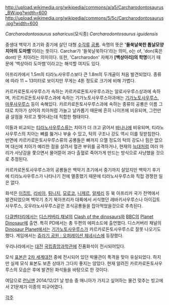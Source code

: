 http://upload.wikimedia.org/wikipedia/commons/a/a5/Carcharodontosaurus_BW.jpg?width=600
http://upload.wikimedia.org/wikipedia/commons/5/5c/Carcharodontosaurus.jpg?width=600

''Carcharodontosaurus saharicus''(모식종)
''Carcharodontosaurus iguidensis''

중생대 백악기 초기와 중기에 살던 대형 [[수각류]] [[공룡]]. 속명의 뜻은 ''''들쑥날쑥한 톱날모양 치아의 도마뱀''''이라는 뜻이다. Carchar가 '들쑥날쑥하다'라는 의미, o는 of, 'don(혹은 dont)'은 치아라는 의미이다. 또한, 'Carcharodon' 자체가 '''[백상아리]의 학명'''이기 때문에 '백상아리 도마뱀'이라고는 해석할 여지도 있다.

아프리카에서 1.5m의 티라노사우루스보다 큰 1.8m의 두개골이 처음 발견되었다. 종류에 따라 11 ~ 13미터로 보이지만 무게는 4톤 정도로 크기에 비해 가볍다.

카르카로돈토사우루스가 속하는 카르카로돈토사우루스과는 알로사우루스상과에 속하며, 카르카로돈토사우루스과에 속하는 기가노토사우루스아과에는 [[기가노토사우루스]], [[마푸사우루스]] 등이 속해있다. 카르카로돈토사우루스과에 속하는 종류의 공룡은 이름 그대로 치아가 상어의 치아처럼 가늘고 날카롭기 때문에 흔히 나이프에 비유되며, 그런만큼 살점을 자르고 찢어내는데 적합한 형태이다. 

이들과 비교되는 [[티라노사우루스]]류는 치아가 더 크고 굵어서 [[바나나]]에 비유되며, 티라노사우루스의 치아는 뼈를 뚫거나 부술 수 있고, 턱의 구조나 강도 역시 이를 뒷받침한다. 반면에 카르카로돈토사우루스류의 공룡들은 뼈까지 으깰 정도의 턱의 강도나 힘은 없으며 대신에 치아가 예리한 점을 살려서 혈관 부위를 공격하거나, 현재의 [[늑대]]처럼 여러 마리가 사냥감을 쫓으면서 물어뜯어 과다 출혈로 죽어가게 만드는 방식으로 사냥했을 것으로 추정된다.

카르카로돈토사우루스과의 공룡들은 백악기 초기에서 중기까지 살았지만 백악기 후기에 티라노사우루스가 나타나기 전에 멸종했기 때문에 티라노사우루스와 직접 경쟁한 일은 없다.  

화석은 [[이집트]], [[리비아]], [[튀니지]], [[모로코]], [[니제르]], [[알제리]] 등 북 아프리카 국가 전역에서 발견되었으며 백악기 초기 북아프리카 대륙에서 서식했던 레바키사우루스나 아이깁토사우루스, 오우라노사우루스같은 초식공룡들을 잡아먹었을것으로 추측된다.

[[다큐멘터리]]에서는 [[디스커버리 채널]]의 [[Clash of the dinosaurs]]와 [[BBC]]의 [[Planet Dinosaur]]에 출연. 특히 PD에서는 총 두편의 에피소드에 출연했다. 디스커버리 채널의 [[Dinosaur Planet]]에서는 [[기가노토사우루스]]가 카르카로돈토사우루스로 잘못 나오기도 했다. 게임에서는 [[쥬라기 공원 : 오퍼레이션 제네시스]]에 등장했다.

우리나라에서는 [[대전]] [[국립중앙과학관]]에 진품화석이 전시되어있다.

모식 [[표본]]은 [[2차 세계대전]] 중에 전시되어 있던 박물관이 폭격을 맞아 유실되었다. 하지만 실제 모식 표본도 보존 상태가 그다지 좋지는 않았다. 현재 알려진 카르카로돈토사우루스의 모습은 후에 발견된 화석들을 바탕으로 한 것이다.

여담으로 [[런닝맨]] 2014/12/21 날 방송 중 매니아가 가지고 싶어하는 물건 맞추는 빙고에서 21문제가 이종의 피규어였다.

[[각주]]
